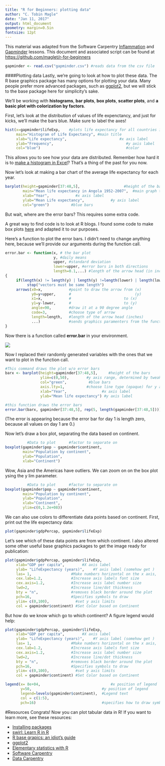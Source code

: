 ```yaml
---
title: "R for Beginners: plotting data"
author: "C. Tobin Magle"
date: "Jan 11, 2017"
output: html_document
geometry: margin=0.5in
fontsize: 12pt
---
```

This material was adapted from the Software Carpentry [Inflammation](http://swcarpentry.github.io/r-novice-inflammation/01-starting-with-data.html) and [Gapminder]("https://raw.githubusercontent.com/swcarpentry/r-novice-gapminder/gh-pages/_episodes_rmd/data/gapminder-FiveYearData.csv") lessons. This document and associated script can be found at
[https://github.com/maglet/r-for-beginners](https://github.com/maglet/r-for-beginners)

```r
gapminder <- read.csv("gapminder.csv") #reads data from the csv file
```

####Plotting data
Lastly, we're going to look at how to plot these data. The R base graphics 
package has many options for plotting your data. Many people prefer more 
advanced packages, such as [ggplot2](http://zevross.com/blog/2014/08/04/beautiful-plotting-in-r-a-ggplot2-cheatsheet-3/), but we will stick to the base package here for 
simplicity's sake. 

We'll be working with __histograms__, __bar  plots__, __box plots__, 
__scatter plots__, and __a basic plot with colorization by factors__. 

First, let's look at the distribution of values of life expenctancy, and 
just for kicks, we'll make the bars blue. Make sure to label the axes!

```r
hist(x=gapminder$lifeExp,    #plots life expectancy for all countries in all years
     main="Histogram of Life Expectancy", #main title
     xlab="Life expectancy",                        #x axis label
     ylab="Frequency",                                 #y axis label
     col="blue")                                       #color
```

This allows you to see how your data are distributed. Remember how hard it is to [make a histogram in Excel](https://support.microsoft.com/en-us/kb/214269)? That's a thing of the past for you now.

Now let's look at making a bar chart of the average life expectancy for each year.

```r
barplot(height=gapminder[37:48,5],                    #height of the bars 
        main="Mean life expectancy in Angola 1952-2007",  #main graph title
        xlab="Year",            #x axis label
        ylab="Mean Life expectancy",            #y axis label
        col="green")          #blue bars
```

But wait, where are the error bars? This requires some extra code.

A great way to find code is to look at R blogs. I found some code to make box 
plots [here](http://monkeysuncle.stanford.edu/?p=485) and adapted it to our 
purposes.

Here's a function to plot the error bars. I didn't need to change anything here, 
because we'll provide our arguments during the function call. 
```r
error.bar <- function(x, # the bar plot
                      y, #daily means
                      upper, #standard deviation
                      lower=upper, #error bars in both directions
                      length=0.1,...) #length of the arrow head (in inches)
{
     if(length(x) != length(y) | length(y) !=length(lower) | length(lower) != length(upper))
          stop("vectors must be same length")
     arrows(x0=x,            #point to draw the arrow from (x)
            y0=y+upper,      #                             (y)
            x1=x,            #                        to (x) 
            y1=y-lower,      #                        to (y)
            angle=90,        #draw it at a 90 degree angle
            code=3,          #choose type of arrow
            length=length,   #length of the arrow head (inches)
            ...)             #sends graphics paramenters from the function call 
}
```

Now there is a function called __error.bar__ in your environment. 

![](Supplemental/errorbarfunction.png)

Now I replaced their randomly generated variables with the ones that we want to 
plot in the function call. 

```r
#This command draws the plot w/o error bars
barx <- barplot(height=gapminder[37:48,5],     #height of the bars 
                ylim=c(0,50),        #y axis range, determined by tweaking
                col="green",          #blue bars
                axis.lty=1,          #choose line type (opaque) for y axis
                xlab="Year",                #x axis label
                ylab="Mean life expectancy") #y axis label

#this function draws the error bars
error.bar(barx, gapminder[37:48,5], rep(5, length(gapminder[37:48,5])))
```

(The error is appearing because the error bar for day 1 is length zero, because
all values on day 1 are 0.)

Now let's draw a box plot, separating the data based on continent.

```r
          #Data to plot      #factor to separate on
boxplot(gapminder$pop ~ gapminder$continent,
        main="Population by continent",
        ylab="Population",
        xlab="Continent")
```

Wow, Asia and the Americas have outliers. We can zoom on on the box plot ysing the y lim parameter.

```r
          #Data to plot      #factor to separate on
boxplot(gapminder$pop ~ gapminder$continent,
        main="Population by continent",
        ylab="Population",
        xlab="Continent",
        ylim=c(0,1.2e+08))
```

We can also use colors to differentiate data points based on continent. First, 
print out the life expectancy data:

```r
plot(gapminder$gdpPercap, gapminder$lifeExp)
```

Let's see which of these data points are from which continent. I also altered some other useful base graphics packages to get the image ready for publication:

```r
plot(gapminder$gdpPercap, gapminder$lifeExp,
     xlab="GDP per capita",        #X axis label
     ylab= "LifeExpectancy (years)",    #Y axis label (somehow get )
     las= 1,                  #Make numbers horizontal on the x axis, 
     cex.lab=1.2,             #Increase axis labels font size
     cex.axis=1.2,            #Increase axis label number size
     lwd=2,                   #Increase line/dot thickness
     bty = "n",               #removes black border around the plot
     pch=16,                  #Specifies symbols to draw
     ylim= c(0,100),            #set y axis limits
     col = gapminder$continent) #Set Color based on Continent
```

But how do we know which go to which continent? A figure legend would 
help:

```r
plot(gapminder$gdpPercap, gapminder$lifeExp,
     xlab="GDP per capita",        #X axis label
     ylab= "LifeExpectancy (years)",    #Y axis label (somehow get )
     las= 1,                  #Make numbers horizontal on the x axis, 
     cex.lab=1.2,             #Increase axis labels font size
     cex.axis=1.2,            #Increase axis label number size
     lwd=2,                   #Increase line/dot thickness
     bty = "n",               #removes black border around the plot
     pch=16,                  #Specifies symbols to draw
     ylim= c(0,100),            #set y axis limits
     col = gapminder$continent) #Set Color based on Continent

legend(x= 8e+04,                                #x position of legend
       y=50,                                #y position of legend
       legend=levels(gapminder$continent),  #Legend text 
       col = c(1:5),
       pch=16)                              #specifies how to draw symbols
```

#Resources
Congrats! Now you can plot tabular data in R! If you want to learn more, see 
these resources:

* [Installing packages](http://web.cs.ucla.edu/~gulzar/rstudio/)
* [swirl: Learn R in R](http://swirlstats.com)
* [R base grapics: an idiot's guide](http://rstudio-pubs-static.s3.amazonaws.com/7953_4e3efd5b9415444ca065b1167862c349.html)
* [ggplot2](http://zevross.com/blog/2014/08/04/beautiful-plotting-in-r-a-ggplot2-cheatsheet-3/)
* [Elementary statistics with R](http://www.r-tutor.com/elementary-statistics)
* [Software Carpentry](http://software-carpentry.org)
* [Data Carpentry](http://www.datacarpentry.org)
